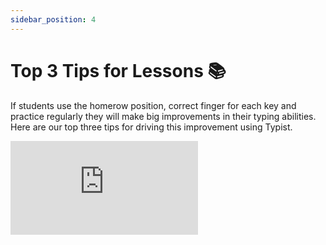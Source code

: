```yaml
---
sidebar_position: 4
---
```


# Top 3 Tips for Lessons 📚

If students use the homerow position, correct finger for each key and practice regularly they will make big improvements in their typing abilities. Here are our top three tips for driving this improvement using Typist.

<div style={{ position: "relative", paddingBottom: "56.25%", height: 0 }}>
  <iframe
    src="https://www.loom.com/embed/cef83acbe6bd4c0aaffcda1340127c6d?hide_owner=true&hide_title=true"
    frameBorder="0"
    webkitallowfullscreen="true"
    mozallowfullscreen="true"
    allowFullScreen
    style={{
      position: "absolute",
      top: 0,
      left: 0,
      width: "100%",
      height: "100%",
    }}
  ></iframe>
</div>

